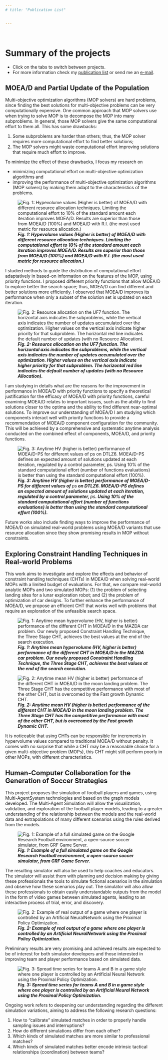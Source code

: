 ```yaml
---
# title: "Publication List"


---
```


<br>

# Summary of the projects {.tabset .tabset-pills}

- Click on the tabs to switch between projects. 
- For more information check my [publication list](https://yurilavinas.github.io/publications.html) or send me an [e-mail](mailto:lavinas.yuri.xp@alumni.tsukuba.ac.jp).

## MOEA/D and Partial Update of the Population 

Multi-objective optimization algorithms (MOP solvers) are hard problems, since finding the best solutions for multi-objective problems can be very computationally expensive. One common approach that MOP solvers use when trying to solve MOP is to decompose the MOP into many subproblems. In general, those MOP solvers give the same computational effort to them all. This has some drawbacks: 

  1. Some subproblems are harder than others; thus, the MOP solver requires more computational effort to find better solutions; 
  2. The MOP solvers might waste computational effort improving solutions that require much effort to improve.

To minimize the effect of these drawbacks, I focus my research on

  - minimizing computational effort on multi-objective optimization algorithms and 
  - improving the performance of multi-objective optimization algorithms (MOP solvers) by making them adapt to the characteristics of the problems. 

![***Fig. 1: Hypevolume values (Higher is better) of MOEA/D with different resource allocation techniques. Limiting the computational effort to 10% of the standard amount each iteration improves MOEA/D. Results are superior than those from MOEA/D (100%) and MOEA/D with R.I. (the most used metric for resource allocation.)***](imgs/boxplot_hv_dtlz7.png "Logo Title Text 1")

I studied methods to guide the distribution of computational effort adaptatively in based-on information on the features of the MOP, using priority functions. I proposed different priority functions that allow MOEA/D to explore better the search space; thus, MOEA/D can find different and better solutions more efficiently. I observed that MOEA/D improves its performance when only a subset of the solution set is updated on each iteration. 

![***Fig. 2: Resource allocation on the UF7 function. The horizontal axis indicates the subproblems, while the vertical axis indicates the number of updates accumulated over the optimization. Higher values on the
vertical axis indicate higher priority for that subproblem. The horizontal red line indicates the default number of updates (with no Resource Allocation).***](imgs/norm_uf7.png)

I am studying in details what are the reasons for the improvement in performance in MOEA/D with priority functions to specify a theoretical justification for the efficacy of MOEA/D with priority functions, careful examining MOEA/D relates to important issues, such as the ability to find solutions closer to the optima and the ability to find different near-optimal solutions. To improve our understanding of MOEA/D I am studying which components interact well with priority functions to provide a recommendation of MOEA/D component configuration for the community. This will be achieved by a comprehensive and systematic anytime analysis conducted on the combined effect of components, MOEA/D, and priority functions. 

![***Fig. 3: Anytime HV (higher is better) performance of MOEA/D-PS for different values of **ps** on DTLZ6. MOEA/D-PS  defines  an  expected amount of solutions updated at each iteration, regulated by a control  parameter, **ps**. Using 10% of the standard computational effort (number of functions evaluations) is better than using the standard computational effort (100%).***](imgs/DTLZ6hv_evolution.png)

Future works also include finding ways to improve the performance of MOEA/D on simulated real-world problems using MOEA/D variants that use resource allocation since they show promising results in MOP without constraints.

## Exploring Constraint Handling Techniques in Real-world Problems

This work aims to investigate and explore the effects and behavior of constraint handling techniques (CHTs) in MOEA/D when solving real-world MOPs with a limited budget of evaluations. For that, we compare real-world analytic MOPs and two simulated MOPs: (1) the problem of selecting landing sites for a lunar exploration robot; and (2) the problem of optimization of car designs. To further enhance the performance of MOEA/D, we propose an efficient CHT that works well with problems that require an exploration of the unfeasible search space.

![***Fig. 1: Anytime mean hypervolume (HV, higher is better) performance of the different CHT in MOEA/D in the MAZDA car problem. Our newly proposed Constraint Handling Technique, the Three Stage CHT, achieves the best values at the end of the search execution.***](imgs/MAZDA_HV.png)


![***Fig. 2: Anytime mean HV (higher is better) performance of the different CHT in MOEA/D in the moon landing problem. The Three Stage CHT has the competitive performance with most of the other CHT, but is overcomed by the Fast growth Dynamic CHT.***](imgs/MOON_HV.jpg)

It is noticeable that using CHTs can be responsible for increments in hypervolume values compared to traditional MOEA/D without penalty. It comes with no surprise that while a CHT may be a reasonable choice for a given multi-objective problem (MOPs), this CHT might still perform poorly in other MOPs, with different characteristics. 

## Human-Computer Collaboration for the Generation of Soccer Strategies



This project proposes the simulation of football players and games, using Multi-AgentSystem technologies and based on the graph models developed. The Multi-Agent Simulation will allow the visualization, validation, and exploration of the football player models, leading to a greater understanding of the relationship between the models and the real-world data and extrapolations of many different scenarios using the rules derived from the models.

![***Fig. 1: Example of a full simulated game on the Google Research Football environment, a open-source soccer simulator, from GRF Game Server.***](imgs/picture_full_game_main.png)

The resulting simulator will also be used to help coaches and educators. The simulator will assist them with planning and decision making by giving these professionals the tools to simulate fictional scenarios in the simulation and observe how these scenarios play out. The simulator will also allow these professionals to obtain easily understandable outputs from the model in the form of video games between simulated agents, leading to an interactive process of trial, error, and discovery.

![***Fig. 2: Example of real output of a game where one player is controlled by an Artificial NeuralNetwork using the Proximal Policy Optimization.***](imgs/2D_representation_video.png)



Preliminary results are very promising and achieved results are expected to be of interest for both simulator developers and those interested in improving team and player performance based on simulated data. 

![***Fig. 3: Spread time series for teams A and B in a game style where one player is controlled by an Artificial Neural Network using the Proximal Policy Optimization.***](imgs/spread-NN-full.png)

Ongoing work refers to deepening our understanding regarding the different simulation variations, aiming to address the following research questions:

1. How to "calibrate" simulated matches in order to properly handle sampling issues and interruptions?
2. How do different simulations differ from each other?
3. Which kinds of simulated matches are more similar to professional matches?
4. Which kinds of simulated matches better encode intrinsic tactical relationships (coordination) between teams?


